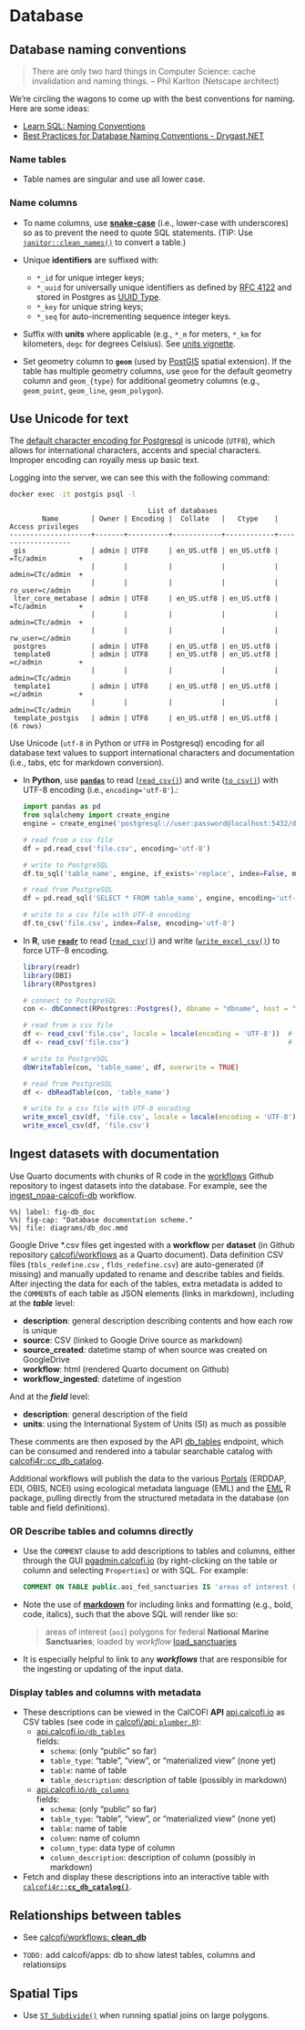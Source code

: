# Database

## Database naming conventions

> There are only two hard things in Computer Science: cache invalidation and naming things. -- Phil Karlton (Netscape architect)

We're circling the wagons to come up with the best conventions for naming. Here are some ideas:

- [Learn SQL: Naming Conventions](https://www.sqlshack.com/learn-sql-naming-conventions/)
- [Best Practices for Database Naming Conventions - Drygast.NET](https://drygast.net/blog/post/database_naming_conventions)

### Name tables

- Table names are singular and use all lower case.

### Name columns

- To name columns, use [**snake-case**](https://cran.r-project.org/web/packages/snakecase/vignettes/introducing-the-snakecase-package.html) (i.e., lower-case with underscores) so as to prevent the need to quote SQL statements. (TIP: Use [`janitor::clean_names()`](https://sfirke.github.io/janitor/reference/clean_names.html) to convert a table.)

- Unique **identifiers** are suffixed with:
  - `*_id` for unique integer keys;
  - `*_uuid` for universally unique identifiers as defined by [RFC 4122](https://datatracker.ietf.org/doc/html/rfc4122) and stored in Postgres as [UUID Type](https://www.postgresql.org/docs/current/datatype-uuid.html).
  - `*_key` for unique string keys;
  - `*_seq` for auto-incrementing sequence integer keys.

- Suffix with **units** where applicable (e.g., `*_m` for meters, `*_km` for kilometers, `degc` for degrees Celsius). See [units vignette](https://cran.r-project.org/web/packages/units/vignettes/measurement_units_in_R.html).

- Set geometry column to **`geom`** (used by [PostGIS](https://postgis.net) spatial extension). If the table has multiple geometry columns, use `geom` for the default geometry column and `geom_{type}` for additional geometry columns (e.g., `geom_point`, `geom_line`, `geom_polygon`).

## Use Unicode for text

The [default character encoding for Postgresql](https://www.postgresql.org/docs/current/multibyte.html#MULTIBYTE-SETTING) is unicode (`UTF8`), which allows for international characters, accents and special characters. Improper encoding can royally mess up basic text.

Logging into the server, we can see this with the following command:

```bash
docker exec -it postgis psql -l
```

```
                                  List of databases
        Name        | Owner | Encoding |  Collate   |   Ctype    | Access privileges 
--------------------+-------+----------+------------+------------+-------------------
 gis                | admin | UTF8     | en_US.utf8 | en_US.utf8 | =Tc/admin        +
                    |       |          |            |            | admin=CTc/admin  +
                    |       |          |            |            | ro_user=c/admin
 lter_core_metabase | admin | UTF8     | en_US.utf8 | en_US.utf8 | =Tc/admin        +
                    |       |          |            |            | admin=CTc/admin  +
                    |       |          |            |            | rw_user=c/admin
 postgres           | admin | UTF8     | en_US.utf8 | en_US.utf8 | 
 template0          | admin | UTF8     | en_US.utf8 | en_US.utf8 | =c/admin         +
                    |       |          |            |            | admin=CTc/admin
 template1          | admin | UTF8     | en_US.utf8 | en_US.utf8 | =c/admin         +
                    |       |          |            |            | admin=CTc/admin
 template_postgis   | admin | UTF8     | en_US.utf8 | en_US.utf8 | 
(6 rows)
```

Use Unicode (`utf-8` in Python or `UTF8` in Postgresql) encoding for all database text values to support international characters and documentation (i.e., tabs, etc for markdown conversion).

- In **Python**, use [**`pandas`**](https://pandas.pydata.org/docs/index.html) to read ([`read_csv()`](https://pandas.pydata.org/docs/reference/api/pandas.read_csv.html)) and write ([`to_csv()`](https://pandas.pydata.org/docs/reference/api/pandas.DataFrame.to_csv.html)) with UTF-8 encoding (i.e., `encoding='utf-8'`).:
  
  ```python
  import pandas as pd
  from sqlalchemy import create_engine
  engine = create_engine('postgresql://user:password@localhost:5432/dbname')
  
  # read from a csv file
  df = pd.read_csv('file.csv', encoding='utf-8')
  
  # write to PostgreSQL
  df.to_sql('table_name', engine, if_exists='replace', index=False, method='multi', chunksize=1000, encoding='utf-8')
  
  # read from PostgreSQL
  df = pd.read_sql('SELECT * FROM table_name', engine, encoding='utf-8')
  
  # write to a csv file with UTF-8 encoding
  df.to_csv('file.csv', index=False, encoding='utf-8')
  ```

- In **R**, use [**`readr`**](https://readr.tidyverse.org/index.html) to read ([`read_csv()`](https://readr.tidyverse.org/reference/read_delim.html)) and write ([`write_excel_csv()`](https://readr.tidyverse.org/reference/write_delim.html)) to force UTF-8 encoding.
  
  ```r
  library(readr)
  library(DBI)
  library(RPostgres)
  
  # connect to PostgreSQL
  con <- dbConnect(RPostgres::Postgres(), dbname = "dbname", host = "localhost", port = 5432, user = "user", password = "password")
  
  # read from a csv file
  df <- read_csv('file.csv', locale = locale(encoding = 'UTF-8'))  # explicit
  df <- read_csv('file.csv')                                       # implicit
  
  # write to PostgreSQL
  dbWriteTable(con, 'table_name', df, overwrite = TRUE)
  
  # read from PostgreSQL
  df <- dbReadTable(con, 'table_name')
  
  # write to a csv file with UTF-8 encoding
  write_excel_csv(df, 'file.csv', locale = locale(encoding = 'UTF-8'))  # explicit
  write_excel_csv(df, 'file.csv')                                       # implicit
  ```

## Ingest datasets with documentation

Use Quarto documents with chunks of R code in the [workflows](https://github.com/CalCOFI/workflows/) Github repository to ingest datasets into the database. For example, see the [ingest_noaa-calcofi-db](https://calcofi.io/workflows/ingest_noaa-calcofi-db.html) workflow.

```mermaid
%%| label: fig-db_doc
%%| fig-cap: "Database documentation scheme."
%%| file: diagrams/db_doc.mmd
```

Google Drive \*.csv files get ingested with a **workflow** per **dataset** (in Github repository [calcofi/workflows](https://github.com/calcofi/workflows) as a Quarto document). Data definition CSV files (`tbls_redefine.csv` , `flds_redefine.csv`) are auto-generated (if missing) and manually updated to rename and describe tables and fields. After injecting the data for each of the tables, extra metadata is added to the `COMMENT`s of each table as JSON elements (links in markdown), including at the ***table*** level:

-   **description**: general description describing contents and how each row is unique
-   **source**: CSV (linked to Google Drive source as markdown)
-   **source_created**: datetime stamp of when source was created on GoogleDrive
-   **workflow**: html (rendered Quarto document on Github)
-   **workflow_ingested**: datetime of ingestion

And at the ***field*** level:

-   **description**: general description of the field
-   **units**: using the International System of Units (SI) as much as possible

These comments are then exposed by the API [db_tables](https://api.calcofi.io/db_tables) endpoint, which can be consumed and rendered into a tabular searchable catalog with [calcofi4r::cc_db_catalog](https://calcofi.io/calcofi4r/reference/cc_db_catalog.html).

Additional workflows will publish the data to the various [Portals](https://calcofi.io/docs/portals.html) (ERDDAP, EDI, OBIS, NCEI) using ecological metadata language (EML) and the [EML](https://docs.ropensci.org/EML/) R package, pulling directly from the structured metadata in the database (on table and field definitions).

### OR Describe tables and columns directly

- Use the `COMMENT` clause to add descriptions to tables and columns, either through the GUI [pgadmin.calcofi.io](https://pgadmin.calcofi.io/) (by right-clicking on the table or column and selecting `Properties`) or with SQL. For example:

  ```sql
  COMMENT ON TABLE public.aoi_fed_sanctuaries IS 'areas of interest (`aoi`) polygons for federal **National Marine Sanctuaries**; loaded by _workflow_ [load_sanctuaries](https://calcofi.io/workflows/load_sanctuaries.html)';
  ```

- Note the use of [**markdown**](https://www.markdownguide.org/cheat-sheet/) for including links and formatting (e.g., bold, code, italics), such that the above SQL will render like so:
   
   > areas of interest (`aoi`) polygons for federal **National Marine Sanctuaries**; loaded by _workflow_ [load_sanctuaries](https://calcofi.io/workflows/load_sanctuaries.html)

- It is especially helpful to link to any _**workflows**_ that are responsible for the ingesting or updating of the input data.

### Display tables and columns with metadata

- These descriptions can be viewed in the CalCOFI **API** [api.calcofi.io](https://api.calcofi.io) as CSV tables (see code in [calcofi/api: `plumber.R`](https://github.com/CalCOFI/api/blob/8ad9d9ad62fd526d4b8da23357759f1ad196cb88/plumber.R#L916-L990)):
  - [api.calcofi.io`/db_tables`](https://api.calcofi.io/db_tables)\
    fields:\
    - `schema`: (only "public" so far)
    - `table_type`: "table", "view", or "materialized view" (none yet)
    - `table`: name of table
    - `table_description`: description of table (possibly in markdown)
  - [api.calcofi.io`/db_columns`](https://api.calcofi.io/db_columns)\
    fields:\
    - `schema`: (only "public" so far)
    - `table_type`: "table", "view", or "materialized view" (none yet)
    - `table`: name of table
    - `column`: name of column
    - `column_type`: data type of column
    - `column_description`: description of column (possibly in markdown)

- Fetch and display these descriptions into an interactive table with [`calcofi4r::`**`cc_db_catalog()`**](https://calcofi.io/calcofi4r/reference/cc_db_catalog.html).

## Relationships between tables

- See [calcofi/workflows: **clean_db**](https://calcofi.io/workflows/clean_db.html)\

- `TODO:` add calcofi/apps: db to show latest tables, columns and relationsips

## Spatial Tips

- Use [`ST_Subdivide()`](https://postgis.net/docs/ST_Subdivide.html) when running spatial joins on large polygons.


